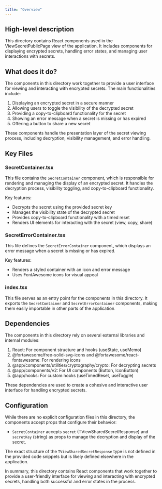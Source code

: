 ```yaml
---
title: "Overview"
---
```


## High-level description
This directory contains React components used in the ViewSecretPublicPage view of the application. It includes components for displaying encrypted secrets, handling error states, and managing user interactions with secrets.

## What does it do?
The components in this directory work together to provide a user interface for viewing and interacting with encrypted secrets. The main functionalities include:

1. Displaying an encrypted secret in a secure manner
2. Allowing users to toggle the visibility of the decrypted secret
3. Providing a copy-to-clipboard functionality for the secret
4. Showing an error message when a secret is missing or has expired
5. Offering a button to share a new secret

These components handle the presentation layer of the secret viewing process, including decryption, visibility management, and error handling.

## Key Files

### SecretContainer.tsx
This file contains the `SecretContainer` component, which is responsible for rendering and managing the display of an encrypted secret. It handles the decryption process, visibility toggling, and copy-to-clipboard functionality.

Key features:
- Decrypts the secret using the provided secret key
- Manages the visibility state of the decrypted secret
- Provides copy-to-clipboard functionality with a timed reset
- Renders UI elements for interacting with the secret (view, copy, share)

### SecretErrorContainer.tsx
This file defines the `SecretErrorContainer` component, which displays an error message when a secret is missing or has expired.

Key features:
- Renders a styled container with an icon and error message
- Uses FontAwesome icons for visual appeal

### index.tsx
This file serves as an entry point for the components in this directory. It exports the `SecretContainer` and `SecretErrorContainer` components, making them easily importable in other parts of the application.

## Dependencies
The components in this directory rely on several external libraries and internal modules:

1. React: For component structure and hooks (useState, useMemo)
2. @fortawesome/free-solid-svg-icons and @fortawesome/react-fontawesome: For rendering icons
3. @app/components/utilities/cryptography/crypto: For decrypting secrets
4. @app/components/v2: For UI components (Button, IconButton)
5. @app/hooks: For custom hooks (useTimedReset, useToggle)

These dependencies are used to create a cohesive and interactive user interface for handling encrypted secrets.

## Configuration
While there are no explicit configuration files in this directory, the components accept props that configure their behavior:

- `SecretContainer` accepts `secret` (TViewSharedSecretResponse) and `secretKey` (string) as props to manage the decryption and display of the secret.

The exact structure of the `TViewSharedSecretResponse` type is not defined in the provided code snippets but is likely defined elsewhere in the application.

In summary, this directory contains React components that work together to provide a user-friendly interface for viewing and interacting with encrypted secrets, handling both successful and error states in the process.
